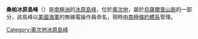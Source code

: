 {{unreferenced|time=2013-10-27T07:50:29+00:00}}
{{coord|70|53|S|159|52|E|display=title}}

'''桑帕冰原島峰'''（{{lang-en|Sample Nunataks}}）是[[南極洲|南極洲]]的[[冰原島峰|冰原島峰]]，位於[[奧次地|奧次地]]，屬於[[烏薩爾普山脈|烏薩爾普山脈]]的一部分，該島峰以[[美國海軍|美國海軍]]的無線電操作員命名，現時由[[南極條約體系|南極條約體系]]管理。

{{DEFAULTSORT:Sample Nunataks}}
[[Category:奧次地冰原島峰|Category:奧次地冰原島峰]]


{{OatesLand-geo-stub}}